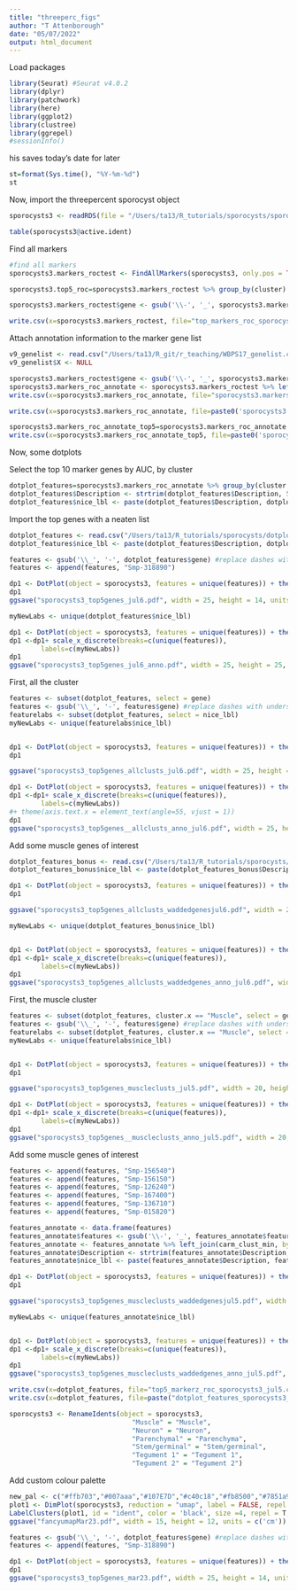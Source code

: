 ```yaml
---
title: "threeperc_figs"
author: "T Attenborough"
date: "05/07/2022"
output: html_document
---
```


Load packages
```r
library(Seurat) #Seurat v4.0.2
library(dplyr)
library(patchwork)
library(here)
library(ggplot2)
library(clustree)
library(ggrepel)
#sessionInfo()

```

his saves today's date for later
```r
st=format(Sys.time(), "%Y-%m-%d") 
st
```

Now, import the threepercent sporocyst object
```r
sporocysts3 <- readRDS(file = "/Users/ta13/R_tutorials/sporocysts/sporocysts3.rds")
```

```r
table(sporocysts3@active.ident)
```


Find all markers
```r

#find all markers
sporocysts3.markers_roctest <- FindAllMarkers(sporocysts3, only.pos = TRUE, min.pct = 0.0, logfc.threshold = 0.25, test.use = "roc", return.thresh = 0)

sporocysts3.top5_roc=sporocysts3.markers_roctest %>% group_by(cluster) %>% top_n(n = 5, wt = myAUC)# groups the markers by cluster, then picks the top 5 most differentiually expressed markers

sporocysts3.markers_roctest$gene <- gsub('\\-', '_', sporocysts3.markers_roctest$gene) #replace dashes with underscores

write.csv(x=sporocysts3.markers_roctest, file="top_markers_roc_sporocysts3_jul6.csv")
```


Attach annotation information to the marker gene list
```r
v9_genelist <- read.csv("/Users/ta13/R_git/r_teaching/WBPS17_genelist.csv", stringsAsFactors = FALSE, header = TRUE) #import the marker data from somule papaer
v9_genelist$X <- NULL 
```

```r
sporocysts3.markers_roctest$gene <- gsub('\\-', '_', sporocysts3.markers_roctest$gene) #replace dashes in geneid with underscores
sporocysts3.markers_roc_annotate <- sporocysts3.markers_roctest %>% left_join(v9_genelist, by = c("gene" = "Name")) #check the top 5 marker genes are also in the somule paper
write.csv(x=sporocysts3.markers_roc_annotate, file="sporocysts3.markers_roc_annotatejul6.csv") #save this as a csv

write.csv(x=sporocysts3.markers_roc_annotate, file=paste0('sporocysts3.markers_roc_annotate_', st, '.csv')) #save this as a csv
```

```r
sporocysts3.markers_roc_annotate_top5=sporocysts3.markers_roc_annotate %>% group_by(cluster) %>% top_n(n = 5, wt = myAUC)
write.csv(x=sporocysts3.markers_roc_annotate_top5, file=paste0('sporocysts3.markers_roc_annotate_top5_', st, '.csv')) #save this as a csv
```

Now, some dotplots

Select the top 10 marker genes by AUC, by cluster
```r
dotplot_features=sporocysts3.markers_roc_annotate %>% group_by(cluster.x) %>% top_n(n = 5, wt = myAUC)
dotplot_features$Description <- strtrim(dotplot_features$Description, 50)
dotplot_features$nice_lbl <- paste(dotplot_features$Description, dotplot_features$gene, sep= " - ")
```

Import the top genes with a neaten list
```r
dotplot_features <- read.csv("/Users/ta13/R_tutorials/sporocysts/dotplot_features_sporocysts3_2022-07-05.csv", stringsAsFactors = FALSE, header = TRUE) #import the marker data from somule papaer
dotplot_features$nice_lbl <- paste(dotplot_features$Description, dotplot_features$gene, sep= " - ")
```


```r
features <- gsub('\\_', '-', dotplot_features$gene) #replace dashes with underscores
features <- append(features, "Smp-318890")

dp1 <- DotPlot(object = sporocysts3, features = unique(features)) + theme(axis.text.x = element_text(angle = 90, vjust = 0.5, hjust=1))+ scale_color_viridis(discrete = FALSE)
dp1
ggsave("sporocysts3_top5genes_jul6.pdf", width = 25, height = 14, units = c('cm'))

myNewLabs <- unique(dotplot_features$nice_lbl)

dp1 <- DotPlot(object = sporocysts3, features = unique(features)) + theme(axis.text.x = element_text(angle = 90, vjust = 0.5, hjust=1))+ scale_color_viridis(discrete = FALSE)
dp1 <-dp1+ scale_x_discrete(breaks=c(unique(features)),
        labels=c(myNewLabs))
dp1
ggsave("sporocysts3_top5genes_jul6_anno.pdf", width = 25, height = 25, units = c('cm'))
```

First, all the cluster
```r
features <- subset(dotplot_features, select = gene)
features <- gsub('\\_', '-', features$gene) #replace dashes with underscores
featurelabs <- subset(dotplot_features, select = nice_lbl)
myNewLabs <- unique(featurelabs$nice_lbl)


dp1 <- DotPlot(object = sporocysts3, features = unique(features)) + theme(axis.text.x = element_text(angle = 90, vjust = 0.5, hjust=1))+ scale_color_viridis(discrete = FALSE)
dp1

ggsave("sporocysts3_top5genes_allclusts_jul6.pdf", width = 25, height = 14, units = c('cm'))

dp1 <- DotPlot(object = sporocysts3, features = unique(features)) + theme(axis.text.x = element_text(angle = 90, vjust = 0.5, hjust=1))+ scale_color_viridis(discrete = FALSE)
dp1 <-dp1+ scale_x_discrete(breaks=c(unique(features)),
        labels=c(myNewLabs))
#+ theme(axis.text.x = element_text(angle=55, vjust = 1))
dp1
ggsave("sporocysts3_top5genes__allclusts_anno_jul6.pdf", width = 25, height = 25, units = c('cm'))

```


Add some muscle genes of interest
```r
dotplot_features_bonus <- read.csv("/Users/ta13/R_tutorials/sporocysts/dotplot_features_sporocysts3_2022-07-05_bonus.csv", stringsAsFactors = FALSE, header = TRUE) #import the marker data from somule papaer
dotplot_features_bonus$nice_lbl <- paste(dotplot_features_bonus$Description, dotplot_features_bonus$gene, sep= " - ")

dp1 <- DotPlot(object = sporocysts3, features = unique(features)) + theme(axis.text.x = element_text(angle = 90, vjust = 0.5, hjust=1))+ scale_color_viridis(discrete = FALSE)
dp1

ggsave("sporocysts3_top5genes_allclusts_waddedgenesjul6.pdf", width = 25, height = 14, units = c('cm'))

myNewLabs <- unique(dotplot_features_bonus$nice_lbl)


dp1 <- DotPlot(object = sporocysts3, features = unique(features)) + theme(axis.text.x = element_text(angle = 90, vjust = 0.5, hjust=1))+ scale_color_viridis(discrete = FALSE)
dp1 <-dp1+ scale_x_discrete(breaks=c(unique(features)),
        labels=c(myNewLabs))
dp1
ggsave("sporocysts3_top5genes_allclusts_waddedgenes_anno_jul6.pdf", width = 25, height = 25, units = c('cm'))

```

First, the muscle cluster
```r
features <- subset(dotplot_features, cluster.x == "Muscle", select = gene)
features <- gsub('\\_', '-', features$gene) #replace dashes with underscores
featurelabs <- subset(dotplot_features, cluster.x == "Muscle", select = nice_lbl)
myNewLabs <- unique(featurelabs$nice_lbl)


dp1 <- DotPlot(object = sporocysts3, features = unique(features)) + theme(axis.text.x = element_text(angle = 90, vjust = 0.5, hjust=1))+ scale_color_viridis(discrete = FALSE)
dp1

ggsave("sporocysts3_top5genes_muscleclusts_jul5.pdf", width = 20, height = 14, units = c('cm'))

dp1 <- DotPlot(object = sporocysts3, features = unique(features)) + theme(axis.text.x = element_text(angle = 90, vjust = 0.5, hjust=1))+ scale_color_viridis(discrete = FALSE)
dp1 <-dp1+ scale_x_discrete(breaks=c(unique(features)),
        labels=c(myNewLabs))
dp1
ggsave("sporocysts3_top5genes__muscleclusts_anno_jul5.pdf", width = 20, height = 25, units = c('cm'))

```


Add some muscle genes of interest
```r
features <- append(features, "Smp-156540")
features <- append(features, "Smp-156150")
features <- append(features, "Smp-126240")
features <- append(features, "Smp-167400")
features <- append(features, "Smp-136710")
features <- append(features, "Smp-015820")

features_annotate <- data.frame(features)
features_annotate$features <- gsub('\\-', '_', features_annotate$features) #replace dashes with underscores
features_annotate <- features_annotate %>% left_join(carm_clust_min, by = c("features" = "Gene.identifier"))
features_annotate$Description <- strtrim(features_annotate$Description, 50)
features_annotate$nice_lbl <- paste(features_annotate$Description, features_annotate$features, sep= " - ")

dp1 <- DotPlot(object = sporocysts3, features = unique(features)) + theme(axis.text.x = element_text(angle = 90, vjust = 0.5, hjust=1))+ scale_color_viridis(discrete = FALSE)
dp1

ggsave("sporocysts3_top5genes_muscleclusts_waddedgenesjul5.pdf", width = 20, height = 14, units = c('cm'))

myNewLabs <- unique(features_annotate$nice_lbl)


dp1 <- DotPlot(object = sporocysts3, features = unique(features)) + theme(axis.text.x = element_text(angle = 90, vjust = 0.5, hjust=1))+ scale_color_viridis(discrete = FALSE)
dp1 <-dp1+ scale_x_discrete(breaks=c(unique(features)),
        labels=c(myNewLabs))
dp1
ggsave("sporocysts3_top5genes_muscleclusts_waddedgenes_anno_jul5.pdf", width = 20, height = 25, units = c('cm'))

```

```r
write.csv(x=dotplot_features, file="top5_markerz_roc_sporocysts3_jul5.csv")
write.csv(x=dotplot_features, file=paste("dotplot_features_sporocysts3_", st, ".csv", sep = ""))

```

```r
sporocysts3 <- RenameIdents(object = sporocysts3, 
                               "Muscle" = "Muscle",
                               "Neuron" = "Neuron",
                               "Parenchymal" = "Parenchyma",
                               "Stem/germinal" = "Stem/germinal",
                               "Tegument 1" = "Tegument 1",
                               "Tegument 2" = "Tegument 2")

```

Add custom colour palette
```r
new_pal <- c("#ffb703","#007aaa","#107E7D","#c40c18","#fb8500","#7851a9","#00325b","#452e60","#c4b7cb")
plot1 <- DimPlot(sporocysts3, reduction = "umap", label = FALSE, repel = TRUE, label.box = FALSE) + NoLegend() +scale_color_manual(values = new_pal)
LabelClusters(plot1, id = "ident", color = 'black', size =4, repel = T,  box.padding = 1.75)
ggsave("fancyumapMar23.pdf", width = 15, height = 12, units = c('cm'))
```


```r
features <- gsub('\\_', '-', dotplot_features$gene) #replace dashes with underscores
features <- append(features, "Smp-318890")

dp1 <- DotPlot(object = sporocysts3, features = unique(features)) + theme(axis.text.x = element_text(angle = 90, vjust = 0.5, hjust=1))+ scale_color_viridis(discrete = FALSE)
dp1
ggsave("sporocysts3_top5genes_mar23.pdf", width = 25, height = 14, units = c('cm'))

```

